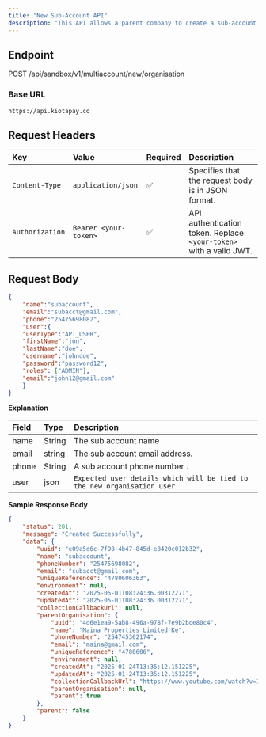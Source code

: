 ```yaml
---
title: "New Sub-Account API"
description: "This API allows a parent company to create a sub-account or new sub-organization. "
---
```


## Endpoint

POST /api/sandbox/v1/multiaccount/new/organisation

### Base URL

`https://api.kiotapay.co`

## **Request Headers**

| Key             | Value                 | Required | Description                                                        |
| :-------------- | :-------------------- | :------- | :----------------------------------------------------------------- |
| `Content-Type`  | `application/json`    | ✅        | Specifies that the request body is in JSON format.                 |
| `Authorization` | `Bearer <your-token>` | ✅        | API authentication token. Replace `<your-token>` with a valid JWT. |

## Request Body

```json
{
    "name":"subaccount",
    "email":"subacct@gmail.com",
    "phone":"25475698082",
    "user":{
    "userType":"API_USER",
    "firstName":"jon",
    "lastName":"doe",
    "username":"johndoe",
    "password":"password12",
    "roles": ["ADMIN"],
    "email":"john12@gmail.com"
    }
}
```

**Explanation**

| Field | Type   | Description                                                             |
| :---- | :----- | :---------------------------------------------------------------------- |
| name  | String | The sub account name                                                    |
| email | string | The sub account email address.                                          |
| phone | String | A sub account phone number .                                            |
| user  | json   | `Expected user details which will be tied to the new organisation user` |

**Sample Response Body**

```json
{
    "status": 201,
    "message": "Created Successfully",
    "data": {
        "uuid": "e09a5d6c-7f98-4b47-845d-e8420c012b32",
        "name": "subaccount",
        "phoneNumber": "25475698082",
        "email": "subacct@gmail.com",
        "uniqueReference": "4780606363",
        "environment": null,
        "createdAt": "2025-05-01T08:24:36.00312271",
        "updatedAt": "2025-05-01T08:24:36.00312271",
        "collectionCallbackUrl": null,
        "parentOrganisation": {
            "uuid": "4d6e1ea9-5ab8-496a-978f-7e9b2bce80c4",
            "name": "Maina Properties Limited Ke",
            "phoneNumber": "254745362174",
            "email": "maina@gmail.com",
            "uniqueReference": "4780606",
            "environment": null,
            "createdAt": "2025-01-24T13:35:12.151225",
            "updatedAt": "2025-01-24T13:35:12.151225",
            "collectionCallbackUrl": "https://www.youtube.com/watch?v=1J7wGZEWnMI",
            "parentOrganisation": null,
            "parent": true
        },
        "parent": false
    }
}
```